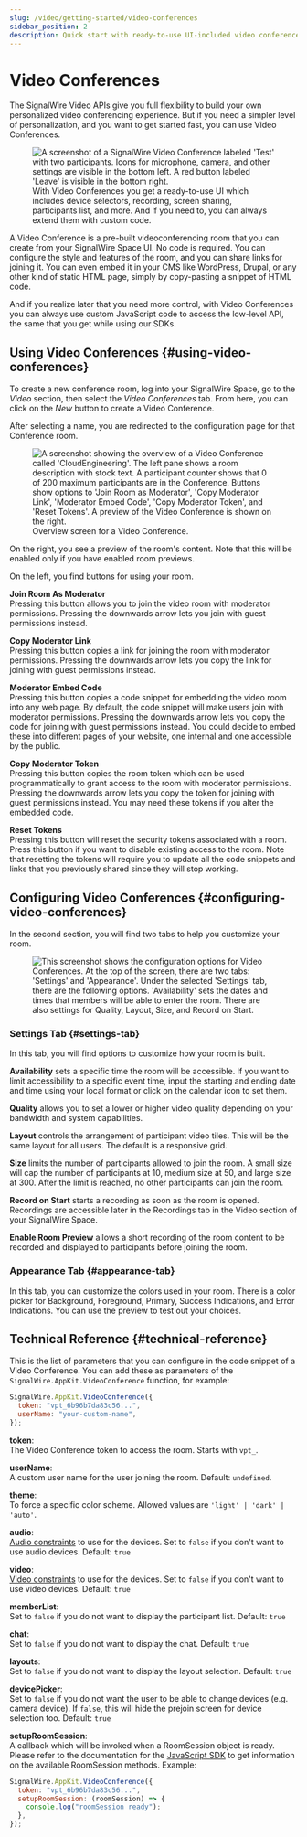 ```yaml
---
slug: /video/getting-started/video-conferences
sidebar_position: 2
description: Quick start with ready-to-use UI-included video conferences with SignalWire
---
```


# Video Conferences

[//]: # "Please avoid changing section headings, title, or page slug as this will break links from the Space UI"

The SignalWire Video APIs give you full flexibility to build your own personalized video conferencing experience. But if you need a simpler level of personalization, and you want to get started fast, you can use Video Conferences.

<figure>
  <img className="img-800" src={require("./93fc431-video-conference.webP").default} alt="A screenshot of a SignalWire Video Conference labeled 'Test' with two participants. Icons for microphone, camera, and other settings are visible in the bottom left. A red button labeled 'Leave' is visible in the bottom right." />
  <figcaption>
    With Video Conferences you get a ready-to-use UI which includes device selectors,
    recording, screen sharing, participants list, and more. And if you need to, you can
    always extend them with custom code.
  </figcaption>
</figure>

A Video Conference is a pre-built videoconferencing room that you can create from your SignalWire Space UI. No code is required. You can configure the style and features of the room, and you can share links for joining it. You can even embed it in your CMS like WordPress, Drupal, or any other kind of static HTML page, simply by copy-pasting a snippet of HTML code.

And if you realize later that you need more control, with Video Conferences you can always use custom JavaScript code to access the low-level API, the same that you get while using our SDKs.

## Using Video Conferences {#using-video-conferences}

To create a new conference room, log into your SignalWire Space, go to the _Video_ section, then select the _Video Conferences_ tab. From here, you can click on the _New_ button to create a Video Conference.

After selecting a name, you are redirected to the configuration page for that Conference room.

<figure>
  <img className="img-800" src={require("./502213a-PVC-top.webP").default} alt="A screenshot showing the overview of a Video Conference called 'CloudEngineering'. The left pane shows a room description with stock text. A participant counter shows that 0 of 200 maximum participants are in the Conference. Buttons show options to 'Join Room as Moderator', 'Copy Moderator Link', 'Moderator Embed Code', 'Copy Moderator Token', and 'Reset Tokens'. A preview of the Video Conference is shown on the right."/>
  <figcaption>Overview screen for a Video Conference.</figcaption>
</figure>

On the right, you see a preview of the room's content. Note that this will be enabled only if you have enabled room previews.

On the left, you find buttons for using your room.

**Join Room As Moderator**  
Pressing this button allows you to join the video room with moderator permissions. Pressing the downwards arrow lets you join with guest permissions instead.

**Copy Moderator Link**  
Pressing this button copies a link for joining the room with moderator permissions. Pressing the downwards arrow lets you copy the link for joining with guest permissions instead.

**Moderator Embed Code**  
Pressing this button copies a code snippet for embedding the video room into any web page. By default, the code snippet will make users join with moderator permissions. Pressing the downwards arrow lets you copy the code for joining with guest permissions instead. You could decide to embed these into different pages of your website, one internal and one accessible by the public.

**Copy Moderator Token**  
Pressing this button copies the room token which can be used programmatically to grant access to the room with moderator permissions. Pressing the downwards arrow lets you copy the token for joining with guest permissions instead. You may need these tokens if you alter the embedded code.

**Reset Tokens**  
Pressing this button will reset the security tokens associated with a room. Press this button if you want to disable existing access to the room. Note that resetting the tokens will require you to update all the code snippets and links that you previously shared since they will stop working.

## Configuring Video Conferences {#configuring-video-conferences}

In the second section, you will find two tabs to help you customize your room.

<figure>
  <img className="img-800" src={require("./a18983e-settting.webP").default} alt="This screenshot shows the configuration options for Video Conferences. At the top of the screen, there are two tabs: 'Settings' and 'Appearance'. Under the selected 'Settings' tab, there are the following options. 'Availability' sets the dates and times that members will be able to enter the room. There are also settings for Quality, Layout, Size, and Record on Start."/>
</figure>

### Settings Tab {#settings-tab}

In this tab, you will find options to customize how your room is built.

**Availability** sets a specific time the room will be accessible. If you want to limit accessibility to a specific event time, input the starting and ending date and time using your local format or click on the calendar icon to set them.

**Quality** allows you to set a lower or higher video quality depending on your bandwidth and system capabilities.

**Layout** controls the arrangement of participant video tiles. This will be the same layout for all users. The default is a responsive grid.

**Size** limits the number of participants allowed to join the room. A small size will cap the number of participants at 10, medium size at 50, and large size at 300. After the limit is reached, no other participants can join the room.

**Record on Start** starts a recording as soon as the room is opened. Recordings are accessible later in the Recordings tab in the Video section of your SignalWire Space.

**Enable Room Preview** allows a short recording of the room content to be recorded and displayed to participants before joining the room.

### Appearance Tab {#appearance-tab}

In this tab, you can customize the colors used in your room. There is a color picker for Background, Foreground, Primary, Success Indications, and Error Indications. You can use the preview to test out your choices.

## Technical Reference {#technical-reference}

This is the list of parameters that you can configure in the code snippet of a Video Conference. You can add these as parameters of the `SignalWire.AppKit.VideoConference` function, for example:

```js
SignalWire.AppKit.VideoConference({
  token: "vpt_6b96b7da83c56...",
  userName: "your-custom-name",
});
```

**token**:  
The Video Conference token to access the room. Starts with `vpt_`.

**userName**:  
A custom user name for the user joining the room. Default: `undefined`.

**theme**:  
To force a specific color scheme. Allowed values are `'light' | 'dark' | 'auto'`.

**audio**:  
[Audio constraints](https://developer.mozilla.org/en-US/docs/Web/API/MediaTrackConstraints) to use for the devices. Set to `false` if you don't want to use audio devices. Default: `true`

**video**:  
[Video constraints](https://developer.mozilla.org/en-US/docs/Web/API/MediaTrackConstraints) to use for the devices. Set to `false` if you don't want to use video devices. Default: `true`

**memberList**:  
Set to `false` if you do not want to display the participant list. Default: `true`

**chat**:  
Set to `false` if you do not want to display the chat. Default: `true`

**layouts**:  
Set to `false` if you do not want to display the layout selection. Default: `true`

**devicePicker**:  
Set to `false` if you do not want the user to be able to change devices (e.g. camera device). If `false`, this will hide the prejoin screen for device selection too. Default: `true`

**setupRoomSession**:  
A callback which will be invoked when a RoomSession object is ready. Please refer to the documentation for the [JavaScript SDK](sdks/reference/browser-sdk/video/video-roomsession.mdx) to get information on the available RoomSession methods. Example:

```js
SignalWire.AppKit.VideoConference({
  token: "vpt_6b96b7da83c56...",
  setupRoomSession: (roomSession) => {
    console.log("roomSession ready");
  },
});
```

